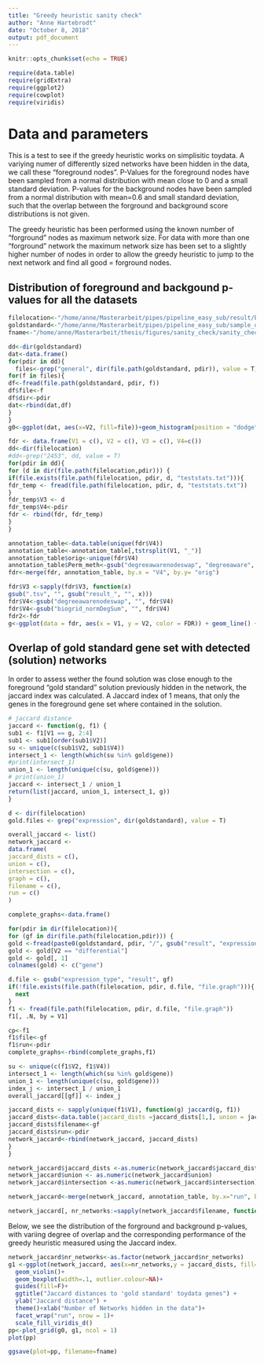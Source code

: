 ```yaml
---
title: "Greedy heuristic sanity check"
author: "Anne Hartebrodt"
date: "October 8, 2018"
output: pdf_document
---
```


```r
knitr::opts_chunk$set(echo = TRUE)
```

```r
require(data.table)
require(gridExtra)
require(ggplot2)
require(cowplot)
require(viridis)
```

# Data and parameters
This is a test to see if the greedy heuristic works on simplisitic toydata. A variying numer of differently sized networks have been hidden in the data, we call these "foreground nodes". P-Values for the foreground nodes have been sampled from a normal distribution with mean close to 0 and a small standard deviation. P-values for the background nodes have been sampled from a normal distribution with mean=0.6 and small standard deviation, such that the overlap between the forground and background score distributions is not given.

The greedy heuristic has been performed using the known number of "forground" nodes as maximum network size. For data with more than one "forground" network the maximum network size has been set to a slightly higher number of nodes in order to allow the greedy heuristic to jump to the next network and find all good = forground nodes.

## Distribution of foreground and backgound p-values for all the datasets
```r
filelocation<-"/home/anne/Masterarbeit/pipes/pipeline_easy_sub/result/biogrid/"
goldstandard<-"/home/anne/Masterarbeit/pipes/pipeline_easy_sub/sample_data/biogrid/"
fname<-"/home/anne/Masterarbeit/thesis/figures/sanity_check/sanity_check_sub.pdf"

dd<-dir(goldstandard)
dat<-data.frame()
for(pdir in dd){
  files<-grep("general", dir(file.path(goldstandard, pdir)), value = T)
for(f in files){
df<-fread(file.path(goldstandard, pdir, f))
df$file<-f
df$dir<-pdir
dat<-rbind(dat,df)
}
}
g0<-ggplot(dat, aes(x=V2, fill=file))+geom_histogram(position = "dodge", bins = 100)+ggtitle("Distribution of p-values in dataset")+xlab("P-Value")+ylab("Count")+guides(fill=F)+facet_wrap("dir", nrow = 1)
```
```r
fdr <- data.frame(V1 = c(), V2 = c(), V3 = c(), V4=c())
dd<-dir(filelocation)
#dd<-grep("2453", dd, value = T)
for(pdir in dd){
for (d in dir(file.path(filelocation,pdir))) {
if(file.exists(file.path(filelocation, pdir, d, "teststats.txt"))){
fdr_temp <- fread(file.path(filelocation, pdir, d, "teststats.txt"))
}
fdr_temp$V3 <- d
fdr_temp$V4<-pdir
fdr <- rbind(fdr, fdr_temp)
}
}

```

```r
annotation_table<-data.table(unique(fdr$V4))
annotation_table<-annotation_table[,tstrsplit(V1, "_")]
annotation_table$orig<-unique(fdr$V4)
annotation_table$Perm_meth<-gsub("degreeawarenodeswap", "degreeaware", annotation_table$Perm_meth)
fdr<-merge(fdr, annotation_table, by.x = "V4", by.y= "orig")
```

```r
fdr$V3 <-sapply(fdr$V3, function(x)
gsub(".tsv", "", gsub("result_", "", x)))
fdr$V4<-gsub("degreeawarenodeswap", "", fdr$V4)
fdr$V4<-gsub("biogrid_normDegSum", "", fdr$V4)
fdr2<-fdr
g<-ggplot(data = fdr, aes(x = V1, y = V2, color = FDR)) + geom_line() + ggtitle("Score Thresholds for each network size") + xlab("Network size") + ylab("FDR threshold")#+facet_wrap(~Aggr_meth, scales = "free")
```

## Overlap of gold standard gene set with detected (solution) networks
In order to assess wether the found solution was close enough to the foreground "gold standard" solution previously hidden in the network, the jaccard index was calculated. A Jaccard index of 1 means, that only the genes in the foreground gene set where contained in the solution.

```r
# jaccard distance
jaccard <- function(g, f1) {
sub1 <- f1[V1 == g, 2:4]
sub1 <- sub1[order(sub1$V2)]
su <- unique(c(sub1$V2, sub1$V4))
intersect_1 <- length(which(su %in% gold$gene))
#print(intersect_1)
union_1 <- length(unique(c(su, gold$gene)))
# print(union_1)
jaccard <- intersect_1 / union_1
return(list(jaccard, union_1, intersect_1, g))
}

d <- dir(filelocation)
gold.files <- grep("expression", dir(goldstandard), value = T)

overall_jaccard <- list()
network_jaccard <-
data.frame(
jaccard_dists = c(),
union = c(),
intersection = c(),
graph = c(),
filename = c(),
run = c()
)

complete_graphs<-data.frame()

for(pdir in dir(filelocation)){
for (gf in dir(file.path(filelocation,pdir))) {
gold <-fread(paste0(goldstandard, pdir, "/", gsub("result", "expression_type", gf), ".tsv"))
gold <- gold[V2 == "differential"]
gold <- gold[, 1]
colnames(gold) <- c("gene")

d.file <- gsub("expression_type", "result", gf)
if(!file.exists(file.path(filelocation, pdir, d.file, "file.graph"))){
  next
}
f1 <- fread(file.path(filelocation, pdir, d.file, "file.graph"))
f1[, .N, by = V1]

cp<-f1
f1$file<-gf
f1$run<-pdir
complete_graphs<-rbind(complete_graphs,f1)

su <- unique(c(f1$V2, f1$V4))
intersect_1 <- length(which(su %in% gold$gene))
union_1 <- length(unique(c(su, gold$gene)))
index_j <- intersect_1 / union_1
overall_jaccard[[gf]] <- index_j

jaccard_dists <- sapply(unique(f1$V1), function(g) jaccard(g, f1))
jaccard_dists<-data.table(jaccard_dists =jaccard_dists[1,], union = jaccard_dists[2,], intersection=jaccard_dists[3,], graph=jaccard_dists[4,])
jaccard_dists$filename<-gf
jaccard_dists$run<-pdir
network_jaccard<-rbind(network_jaccard, jaccard_dists)
}
}

network_jaccard$jaccard_dists <-as.numeric(network_jaccard$jaccard_dists)
network_jaccard$union <- as.numeric(network_jaccard$union)
network_jaccard$intersection <-as.numeric(network_jaccard$intersection)

network_jaccard<-merge(network_jaccard, annotation_table, by.x="run", by.y="orig")

network_jaccard[, nr_networks:=sapply(network_jaccard$filename, function(x) length(gregexpr("_", x)[[1]]))]
```

Below, we see the distribution of the forground and background p-values, with variing degree of overlap and the corresponding performance of the greedy heuristic measured using the Jaccard index.

```r
network_jaccard$nr_networks<-as.factor(network_jaccard$nr_networks)
g1 <-ggplot(network_jaccard, aes(x=nr_networks,y = jaccard_dists, fill=nr_networks))  + 
  geom_violin()+
  geom_boxplot(width=.1, outlier.colour=NA)+ 
  guides(fill=F)+
  ggtitle("Jaccard distances to 'gold standard' toydata genes") + 
  ylab("Jaccard distance") +
  theme()+xlab("Number of Networks hidden in the data")+
  facet_wrap("run", nrow = 1)+
  scale_fill_viridis_d()
pp<-plot_grid(g0, g1, ncol = 1)
plot(pp)
``` 

```r
ggsave(plot=pp, filename=fname)
```

